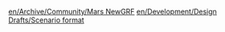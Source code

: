 {{en/Infobox Developer|
realname=Terkhen|
birthyear=Starts with 1|
codingspec=General coding|
currentstat=Active|
website=None|
}}

[[en/Archive/Community/Mars NewGRF]]
[[en/Development/Design Drafts/Scenario format]]